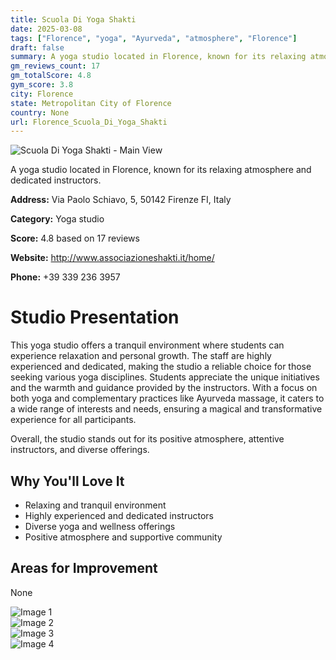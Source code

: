 ```yaml
---
title: Scuola Di Yoga Shakti
date: 2025-03-08
tags: ["Florence", "yoga", "Ayurveda", "atmosphere", "Florence"]  
draft: false
summary: A yoga studio located in Florence, known for its relaxing atmosphere and dedicated instructors.
gm_reviews_count: 17
gm_totalScore: 4.8
gym_score: 3.8
city: Florence
state: Metropolitan City of Florence
country: None
url: Florence_Scuola_Di_Yoga_Shakti
---
```


<div className="aspect-[16/9] relative my-8">
  <img 
    src="https://lh5.googleusercontent.com/p/AF1QipPxkX9C4d-SezcSya94kDmv-dTtPCxN1cm0pcIw=w1920-h1080-k-no"
    alt="Scuola Di Yoga Shakti - Main View"
    className="object-cover absolute inset-0 w-full h-full rounded-lg"
  />
</div>

A yoga studio located in Florence, known for its relaxing atmosphere and dedicated instructors.

**Address:** Via Paolo Schiavo, 5, 50142 Firenze FI, Italy

**Category:** Yoga studio

**Score:** 4.8 based on 17 reviews

**Website:** http://www.associazioneshakti.it/home/

**Phone:** +39 339 236 3957

# Studio Presentation

This yoga studio offers a tranquil environment where students can experience relaxation and personal growth. The staff are highly experienced and dedicated, making the studio a reliable choice for those seeking various yoga disciplines. Students appreciate the unique initiatives and the warmth and guidance provided by the instructors. With a focus on both yoga and complementary practices like Ayurveda massage, it caters to a wide range of interests and needs, ensuring a magical and transformative experience for all participants.

Overall, the studio stands out for its positive atmosphere, attentive instructors, and diverse offerings.

## Why You'll Love It

- Relaxing and tranquil environment
- Highly experienced and dedicated instructors
- Diverse yoga and wellness offerings
- Positive atmosphere and supportive community

## Areas for Improvement

None

<div className="grid grid-cols-1 xl:grid-cols-2 gap-4 my-8">
<div className="aspect-[4/3] relative"><img src="https://lh5.googleusercontent.com/p/AF1QipOjvQy6vV_hSUnSwROwaWuJspM9BPCl5xOaVOcD=w1920-h1080-k-no" alt="Image 1" className="object-cover absolute inset-0 w-full h-full rounded-lg" /></div>
<div className="aspect-[4/3] relative"><img src="https://lh5.googleusercontent.com/p/AF1QipM2NcgAoF4H-QI_ZZB9Idg7OJ4Rfu1B2S8nRVb5=w1920-h1080-k-no" alt="Image 2" className="object-cover absolute inset-0 w-full h-full rounded-lg" /></div>
<div className="aspect-[4/3] relative"><img src="https://lh5.googleusercontent.com/p/AF1QipOr1Xk6hG17jiHW-WBDWbmgpK0q7M5AqyT4wCbr=w1920-h1080-k-no" alt="Image 3" className="object-cover absolute inset-0 w-full h-full rounded-lg" /></div>
<div className="aspect-[4/3] relative"><img src="https://lh5.googleusercontent.com/p/AF1QipNNftEAHP-hgmkaC2Y37qxBrBK_xzg4z-Bz12Sc=w1920-h1080-k-no" alt="Image 4" className="object-cover absolute inset-0 w-full h-full rounded-lg" /></div>
</div>